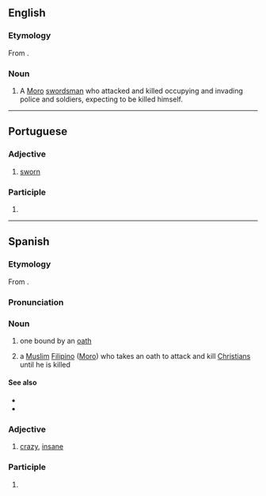 ==English==
{{wikipedia}}

===Etymology===
From {{bor|en|es|juramentado}}.

===Noun===
{{en-noun}}

# {{lb|en|historical}} A [[Moro]] [[swordsman]] who attacked and killed occupying and invading police and soldiers, expecting to be killed himself.

----

==Portuguese==

===Adjective===
{{pt-adj}}

# [[sworn]]

===Participle===
{{pt-pp|juramentad|juramentar}}

# {{pt-verb-form-of|juramentar}}

----

==Spanish==

===Etymology===
From {{af|es|juramentar|-ado}}.

===Pronunciation===
{{es-IPA}}

===Noun===
{{es-noun|m}}

# one bound by an [[oath]]
# {{lb|es|Philippines|historical}} a [[Muslim]] [[Filipino]] ([[Moro]]) who takes an oath to attack and kill [[Christian]]s until he is killed

====See also====
* {{l|es|sabil ullah}}
* {{l|es|amok}}

===Adjective===
{{es-adj}}

# {{lb|es|Philippines}} [[crazy]], [[insane]]

===Participle===
{{es-past participle}}

# {{es-verb form of|juramentar}}